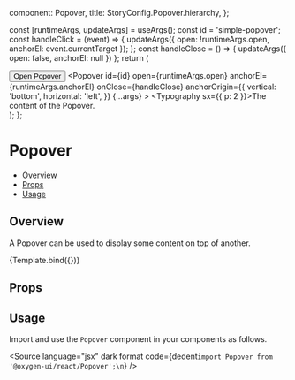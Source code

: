 
  component: Popover,
  title: StoryConfig.Popover.hierarchy,
};

<Meta title={meta.title} component={meta.component} />

  const [runtimeArgs, updateArgs] = useArgs();
  const id = 'simple-popover';
  const handleClick = (event) => {
    updateArgs({
      open: !runtimeArgs.open,
      anchorEl: event.currentTarget
    });
  };
  const handleClose = () => {
    updateArgs({
      open: false,
      anchorEl: null
    })
  };
  return (
    <div>
      <Button aria-describedby={id} variant="contained" onClick={handleClick}>
        Open Popover
      </Button>
      <Popover
        id={id}
        open={runtimeArgs.open}
        anchorEl={runtimeArgs.anchorEl}
        onClose={handleClose}
        anchorOrigin={{
          vertical: 'bottom',
          horizontal: 'left',
        }}
        {...args}
      >
        <Typography sx={{ p: 2 }}>The content of the Popover.</Typography>
      </Popover>
    </div>
  );
};

# Popover

- [Overview](#overview)
- [Props](#props)
- [Usage](#usage)

## Overview

A Popover can be used to display some content on top of another.

<Canvas>
  <Story
    name="Overview"
  >
    {Template.bind({})}
  </Story>
</Canvas>

## Props

<ArgsTable story="Overview" />

## Usage

Import and use the `Popover` component in your components as follows.

<Source
  language="jsx"
  dark
  format
  code={dedent`import Popover from '@oxygen-ui/react/Popover';\n`}
/>
